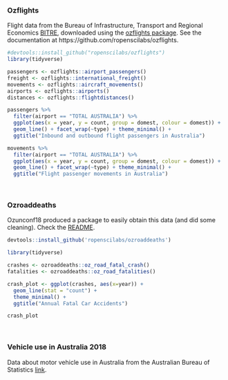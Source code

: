 
### Ozflights

Flight data from the Bureau of Infrastructure, Transport and Regional Economics [BITRE](https://www.bitre.gov.au/publications), downloaded using the [ozflights package](https://github.com/ropenscilabs/ozflights). See the documentation at https://github.com/ropenscilabs/ozflights. 

```r
#devtools::install_github("ropenscilabs/ozflights")
library(tidyverse)

passengers <- ozflights::airport_passengers()
freight <- ozflights::international_freight()
movements <- ozflights::aircraft_movements()
airports <- ozflights::airports()
distances <- ozflights::flightdistances()

passengers %>%
  filter(airport == "TOTAL AUSTRALIA") %>%
  ggplot(aes(x = year, y = count, group = domest, colour = domest)) +
  geom_line() + facet_wrap(~type) + theme_minimal() +
  ggtitle("Inbound and outbound flight passengers in Australia")

movements %>%
  filter(airport == "TOTAL AUSTRALIA") %>%
  ggplot(aes(x = year, y = count, group = domest, colour = domest)) +
  geom_line() + facet_wrap(~type) + theme_minimal() +
  ggtitle("Flight passenger movements in Australia")

```

<br>

### Ozroaddeaths

Ozunconf18 produced a package to easily obtain this data (and did some cleaning). Check the [README](https://github.com/ropenscilabs/ozroaddeaths).

```r
devtools::install_github('ropenscilabs/ozroaddeaths')
```


```r
library(tidyverse)

crashes <- ozroaddeaths::oz_road_fatal_crash() 
fatalities <- ozroaddeaths::oz_road_fatalities() 

crash_plot <- ggplot(crashes, aes(x=year)) +
  geom_line(stat = "count") +
  theme_minimal() +
  ggtitle("Annual Fatal Car Accidents")

crash_plot
```

<br>

### Vehicle use in Australia 2018

Data about motor vehicle use in Australia from the Australian Bureau of Statistics [link](https://www.abs.gov.au/ausstats/Subscriber.nsf/LookupAttach/9208.0Data+Cubes-20.03.191/$File/92080do001_1202201810.xls).
